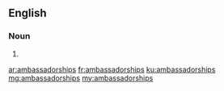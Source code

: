 ==English==

===Noun===
{{head|en}}

# {{plural of|ambassadorship}}

[[ar:ambassadorships]]
[[fr:ambassadorships]]
[[ku:ambassadorships]]
[[mg:ambassadorships]]
[[my:ambassadorships]]